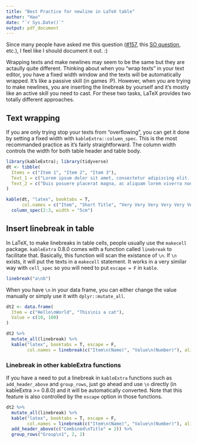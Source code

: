 ```yaml
---
title: "Best Practice for newline in LaTeX table"
author: "Hao"
date: "`r Sys.Date()`"
output: pdf_document
---
```


Since many people have asked me this question ([#157](https://github.com/haozhu233/kableExtra/issues/157), this [SO question](https://stackoverflow.com/questions/49546778/inserting-new-lines-into-kable-headers/49616173#49616173), etc.), I feel like I should document it out. :)

Wrapping texts and make newlines may seem to be the same but they are actaully quite different. Thinking about when you "wrap texts" in your text editor, you have a fixed width window and the texts will be automatically wrapped. It's like a passive skill (in games :P). However, when you are trying to make newlines, you are inserting the linebreak by yourself and it's mostly like an active skill you need to cast. For these two tasks, LaTeX provides two totally different approaches.

## Text wrapping
If you are only trying stop your texts from "overflowing", you can get it done by setting a fixed width with `kableExtra::column_spec`. This is the most recommanded practice as it's fairly straightforward. The column width controls the width for both table header and table body. 

```r
library(kableExtra); library(tidyverse)
dt <- tibble(
  Items = c("Item 1", "Item 2", "Item 3"),
  Text_1 = c("Lorem ipsum dolor sit amet, consectetur adipiscing elit. Proin vehicula tempor ex. Morbi malesuada sagittis turpis, at venenatis nisl luctus a. ","In eu urna at magna luctus rhoncus quis in nisl. Fusce in velit varius, posuere risus et, cursus augue. Duis eleifend aliquam ante, a aliquet ex tincidunt in. ", "Vivamus venenatis egestas eros ut tempus. Vivamus id est nisi. Aliquam molestie erat et sollicitudin venenatis. In ac lacus at velit scelerisque mattis. "),
  Text_2 = c("Duis posuere placerat magna, ac aliquam lorem viverra non. Ut ultrices tempus eros, quis sodales libero commodo non. In non neque ut lacus vestibulum dictum a quis ipsum. ", "Aenean ut justo interdum, laoreet enim nec, viverra eros. Donec vel pharetra nunc. Suspendisse vel ipsum ac lectus semper aliquam ac a orci. Suspendisse libero mauris, egestas semper auctor sit amet, tempor et orci. ", "Phasellus quis neque aliquet, finibus nunc eget, lacinia neque. Sed auctor lectus vel ex scelerisque commodo. ")
)
```

```r
kable(dt, "latex", booktabs = T, 
      col.names = c("Item", "Short Title", "Very Very Very Very Very Very Long Title")) %>%
  column_spec(2:3, width = "5cm")
```

## Insert linebreak in table
In LaTeX, to make linebreaks in table cells, people usually use the `makecell` package. `kableExtra` 0.8.0 comes with a function called `linebreak` to facilitate that. Basically, this function will scan the existance of `\n`. If `\n` exists, it will put the texts in a `makecell` statement. It works in a very similar way with `cell_spec` so you will need to put `escape = F` in `kable`.

```r
linebreak("a\nb")
```

When you have `\n` in your data frame, you can either change the value manually or simply use it with `dplyr::mutate_all`. 
```r
dt2 <- data.frame(
  Item = c("Hello\nWorld", "This\nis a cat"), 
  Value = c(10, 100)
)

dt2 %>%
  mutate_all(linebreak) %>%
  kable("latex", booktabs = T, escape = F,
        col.names = linebreak(c("Item\n(Name)", "Value\n(Number)"), align = "c"))
```

### Linebreak in other kableExtra functions
If you have a need to put a linebreak in `kableExtra` functions such as `add_header_above` and `group_rows`, just go ahead and use `\n` directly (in kableExtra >= 0.8.0) and it will be automatically converted. Note that this feature is also controlled by the `escape` option in those functions. 

```r
dt2 %>%
  mutate_all(linebreak) %>%
  kable("latex", booktabs = T, escape = F,
        col.names = linebreak(c("Item\n(Name)", "Value\n(Number)"), align = "c")) %>%
  add_header_above(c("Combined\nTitle" = 2)) %>%
  group_rows("Group\n1", 2, 2)
```

